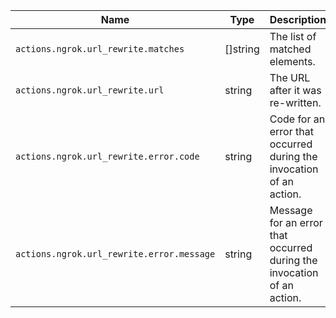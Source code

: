 | Name                                      | Type     | Description                                                            |
| ----------------------------------------- | -------- | ---------------------------------------------------------------------- |
| `actions.ngrok.url_rewrite.matches`       | []string | The list of matched elements.                                          |
| `actions.ngrok.url_rewrite.url`           | string   | The URL after it was re-written.                                       |
| `actions.ngrok.url_rewrite.error.code`    | string   | Code for an error that occurred during the invocation of an action.    |
| `actions.ngrok.url_rewrite.error.message` | string   | Message for an error that occurred during the invocation of an action. |
